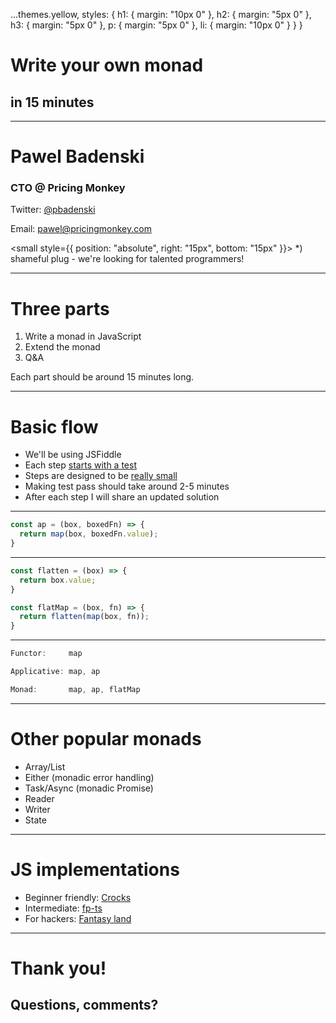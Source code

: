 
  ...themes.yellow,
  styles: {
    h1: { margin: "10px 0" },
    h2: { margin: "5px 0" },
    h3: { margin: "5px 0" },
    p: { margin: "5px 0" },
    li: { margin: "10px 0" }
  }
}

# Write your own monad
## in 15 minutes

---

# Pawel Badenski  
### CTO @ Pricing Monkey  



Twitter: <a href="https://twitter.com/pbadenski">@pbadenski</a>

Email: <a mailto="pawel@pricingmonkey.com">pawel@pricingmonkey.com</a>

<small style={{ position: "absolute", right: "15px", bottom: "15px" }}>
*) shameful plug - we're looking for talented programmers!
</small>

---

# Three parts

<ol>
  <li>Write a monad in JavaScript</li>
  <li>Extend the monad</li>
  <li>Q&A</li>
</ol>

Each part should be around 15 minutes long.

---

# Basic flow

<ul>
  <li>We'll be using JSFiddle</li>
  <li>Each step <a href="https://wiki.c2.com/?OneUnitTestAtaTime">starts with a test</a></li>
  <li>Steps are designed to be <a href="https://wiki.c2.com/?SmallSteps">really small</a></li>
  <li>Making test pass should take around 2-5 minutes</li>
  <li>After each step I will share an updated solution</li>
</ul>

---


<CodeSurfer theme={nightOwl}>

```js title="ap implemented using map function"
const ap = (box, boxedFn) => {
  return map(box, boxedFn.value);
}
```

</CodeSurfer>

---


<CodeSurfer theme={nightOwl}>

```js 5:7 title="flatMap implemented using map function" subtitle="flatten(map(..)) = flatMap"
const flatten = (box) => {
  return box.value;
}

const flatMap = (box, fn) => {
  return flatten(map(box, fn));
}
```

</CodeSurfer>

---


<CodeSurfer theme={nightOwl}>

```js title="Type hierarchy"
Functor:     map

Applicative: map, ap

Monad:       map, ap, flatMap

```

</CodeSurfer>


---

# Other popular monads

<ul>
  <li>Array/List</li>
  <li>Either (monadic error handling)</li>
  <li>Task/Async (monadic Promise)</li>
  <li>Reader</li>
  <li>Writer</li>
  <li>State</li>
</ul>

---

# JS implementations

 - Beginner friendly: <a href="https://crocks.dev/docs/getting-started.html">Crocks</a>
 - Intermediate: <a href="https://github.com/gcanti/fp-ts">fp-ts</a>
 - For hackers: <a href="https://github.com/fantasyland/fantasy-land">Fantasy land</a>

---

# Thank you!
## Questions, comments?


